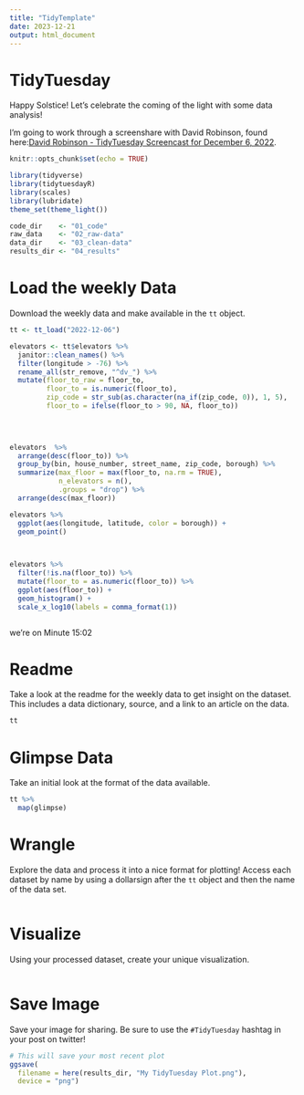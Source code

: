 ---
title: "TidyTemplate"
date: 2023-12-21
output: html_document
---

# TidyTuesday

Happy Solstice! Let's celebrate the coming of the light with some data analysis!

I'm going to work through a screenshare with David Robinson, found here:[David Robinson - TidyTuesday Screencast for December 6, 2022](https://www.youtube.com/watch?v=d7uFpxtiXyk). 




```{r setup, include=FALSE}

knitr::opts_chunk$set(echo = TRUE)

library(tidyverse)
library(tidytuesdayR)
library(scales)
library(lubridate)
theme_set(theme_light())

```


```{r directories}
code_dir    <- "01_code"
raw_data    <- "02_raw-data"
data_dir    <- "03_clean-data"
results_dir <- "04_results"
```
# Load the weekly Data

Download the weekly data and make available in the `tt` object.

```{r Load}

tt <- tt_load("2022-12-06")

elevators <- tt$elevators %>% 
  janitor::clean_names() %>% 
  filter(longitude > -76) %>% 
  rename_all(str_remove, "^dv_") %>% 
  mutate(floor_to_raw = floor_to, 
         floor_to = is.numeric(floor_to),
         zip_code = str_sub(as.character(na_if(zip_code, 0)), 1, 5),
         floor_to = ifelse(floor_to > 90, NA, floor_to))

  
         
```


```{r}


elevators  %>% 
  arrange(desc(floor_to)) %>% 
  group_by(bin, house_number, street_name, zip_code, borough) %>% 
  summarize(max_floor = max(floor_to, na.rm = TRUE),
            n_elevators = n(),
            .groups = "drop") %>% 
  arrange(desc(max_floor))


```
```{r}

elevators %>% 
  ggplot(aes(longitude, latitude, color = borough)) +
  geom_point()
  



```
```{r}
elevators %>%
  filter(!is.na(floor_to)) %>% 
  mutate(floor_to = as.numeric(floor_to)) %>% 
  ggplot(aes(floor_to)) +
  geom_histogram() +
  scale_x_log10(labels = comma_format(1))



```
we're on Minute 15:02

# Readme

Take a look at the readme for the weekly data to get insight on the dataset.
This includes a data dictionary, source, and a link to an article on the data.

```{r Readme, eval = interactive()}

tt

```


# Glimpse Data

Take an initial look at the format of the data available.

```{r Glimpse}

tt %>% 
  map(glimpse)

```

# Wrangle

Explore the data and process it into a nice format for plotting! Access each dataset by name by using a dollarsign after the `tt` object and then the name of the data set.

```{r Wrangle}



```


# Visualize

Using your processed dataset, create your unique visualization.

```{r Visualize}


  
```

# Save Image

Save your image for sharing. Be sure to use the `#TidyTuesday` hashtag in your post on twitter! 

```{r}

# This will save your most recent plot
ggsave(
  filename = here(results_dir, "My TidyTuesday Plot.png"),
  device = "png")

```
